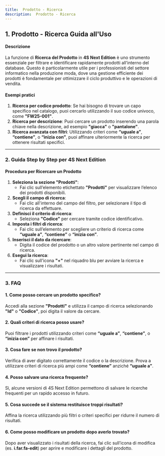 ```yaml
---
title:  Prodotto - Ricerca
description:  Prodotto - Ricerca
---
```


## 1. Prodotto - Ricerca Guida all'Uso

#### Descrizione

La funzione di **Ricerca del Prodotto** in **4S Next Edition** è uno strumento essenziale per filtrare e identificare rapidamente prodotti all’interno del database. Questo è particolarmente utile per i professionisti del settore informatico nella produzione moda, dove una gestione efficiente dei prodotti è fondamentale per ottimizzare il ciclo produttivo e le operazioni di vendita.

#### Esempi pratici

1. **Ricerca per codice prodotto**:
   Se hai bisogno di trovare un capo specifico nel catalogo, puoi cercarlo utilizzando il suo codice univoco, come **"FW25-001"**.
2. **Ricerca per descrizione**:
   Puoi cercare un prodotto inserendo una parola chiave nella descrizione, ad esempio **"giacca"** o **"pantalone"**.
3. **Ricerca avanzata con filtri**:
   Utilizzando criteri come **“uguale a”**, **“contiene”**, o **“inizia con”**, puoi affinare ulteriormente la ricerca per ottenere risultati specifici.

***

### 2. Guida Step by Step per 4S Next Edition

#### Procedura per Ricercare un Prodotto

1. **Seleziona la sezione "Prodotti"**:
   * Fai clic sull’elemento etichettato **"Prodotti"** per visualizzare l’elenco dei prodotti disponibili.
2. **Scegli il campo di ricerca**:
   * Fai clic all'interno del campo del filtro,  per selezionare il tipo di ricerca da effettuare.
3. **Definisci il criterio di ricerca**:
   * Seleziona **"Codice"** per cercare tramite codice identificativo.
4. **Imposta i filtri di ricerca**:
   * Fai clic sull’elemento per scegliere un criterio di ricerca come **“uguale a”**, **“contiene”** o **“inizia con”**.
5. **Inserisci il dato da ricercare**:
   * Digita il codice del prodotto o un altro valore pertinente nel campo di ricerca.
6. **Esegui la ricerca**:
   * Fai clic sull’icona **"+"** nel riquadro blu per avviare la ricerca e visualizzare i risultati.

***

### 3. FAQ

#### 1. **Come posso cercare un prodotto specifico?**

Accedi alla sezione **"Prodotti"** e utilizza il campo di ricerca selezionando **"Id"** o **"Codice"**, poi digita il valore da cercare.

#### 2. **Quali criteri di ricerca posso usare?**

Puoi filtrare i prodotti utilizzando criteri come **“uguale a”**, **“contiene”**, o **“inizia con”** per affinare i risultati.

#### 3. **Cosa fare se non trovo il prodotto?**

Verifica di aver digitato correttamente il codice o la descrizione. Prova a utilizzare criteri di ricerca più ampi come **“contiene”** anziché **“uguale a”**.

#### 4. **Posso salvare una ricerca frequente?**

Sì, alcune versioni di 4S Next Edition permettono di salvare le ricerche frequenti per un rapido accesso in futuro.

#### 5. **Cosa succede se il sistema restituisce troppi risultati?**

Affina la ricerca utilizzando più filtri o criteri specifici per ridurre il numero di risultati.

#### 6. **Come posso modificare un prodotto dopo averlo trovato?**

Dopo aver visualizzato i risultati della ricerca, fai clic sull’icona di modifica (es. **i.far.fa-edit**) per aprire e modificare i dettagli del prodotto.

##
